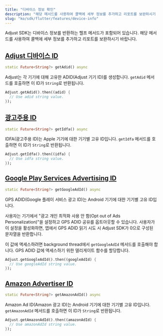 ```yaml
---
title: "디바이스 정보 확인"
description: "해당 메서드를 사용하여 콜백에 세부 정보를 추가하고 리포트를 보완하시기 바랍니다."
slug: "ko/sdk/flutter/features/device-info"
---
```


Adjust SDK는 디바이스 정보를 반환하는 헬프 메서드가 포함되어 있습니다. 해당 메서드를 사용하여 콜백에 세부 정보를 추가하고 리포트를 보완하시기 바랍니다.

## [Adjust 디바이스 ID](adjust-device-identifier)

<CodeBlock title="메서드 서명">

```dart
static Future<String?> getAdid() async
```

</CodeBlock>

Adjust는 각 기기에 대해 고유한 ADID\(Adjust 기기 ID\)를 생성합니다. `getAdid` 메서드를 호출하면 이 ID가 `String`로 반환됩니다.

```dart
Adjust.getAdid().then((adid) {
  // Use adid string value.
});
```

## [광고주용 ID](id-for-advertisers)

<CodeBlock title="메서드 서명">

```dart
static Future<String?> getIdfa() async
```

</CodeBlock>

IDFA\(광고주용 ID\)는 Apple 기기에 대한 기기별 고유 ID입니다. `getIdfa` 메서드를 호출하면 이 ID가 `String`로 반환됩니다.

```dart
Adjust.getIdfa().then((idfa) {
  // Use idfa string value.
});
```

## [Google Play Services Advertising ID](google-play-services-advertising-id)

<CodeBlock title="메서드 서명">

```dart
static Future<String?> getGoogleAdId() async
```

</CodeBlock>

GPS ADID\(Google 플레이 서비스 광고 ID\)는 Android 기기에 대한 기기별 고유 ID입니다.

사용자는 기기에서 "광고 개인 최적화 사용 안 함\(Opt out of Ads Personalization\)"을 설정하고 GPS ADID 공유를 옵트아웃할 수 있습니다. 사용자가 이 설정을 활성화하면, 앱에서 GPS ADID 읽기 시도 시 Adjust SDK가 0으로 구성된 문자열을 반환합니다.

이 값에 액세스하려면 background thread에서 `getGoogleAdId` 메서드를 호출해야 합니다. GPS ADID 값에 액세스하기 위한 델리게이트 함수를 할당합니다.

```dart
Adjust.getGoogleAdId().then((googleAdId) {
  // Use googleAdId string value.
});
```

## [Amazon Advertiser ID](amazon-advertiser-id)

<CodeBlock title="메서드 서명">

```dart
static Future<String?> getAmazonAdId() async
```

</CodeBlock>

Amazon Ad ID\(Amazon 광고 ID\)는 Android 기기에 대한 기기별 고유 ID입니다. `getAmazonAdId` 메서드를 호출하면 이 ID가 `String`로 반환됩니다.

```dart
Adjust.getAmazonAdId().then((amazonAdId) {
  // Use amazonAdId string value.
});
```
